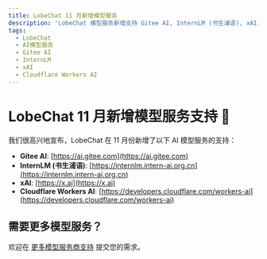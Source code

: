 ```yaml
---
title: LobeChat 11 月新增模型服务
description: 'LobeChat 模型服务新增支持 Gitee AI, InternLM (书生浦语), xAI, Cloudflare WorkersAI'
tags:
  - LobeChat
  - AI模型服务
  - Gitee AI
  - InternLM
  - xAI
  - Cloudflare Workers AI
---
```


# LobeChat 11 月新增模型服务支持 🎉

我们很高兴地宣布，LobeChat 在 11 月份新增了以下 AI 模型服务的支持：

- **Gitee AI**: [https://ai.gitee.com](https://ai.gitee.com)
- **InternLM (书生浦语)**: [https://internlm.intern-ai.org.cn](https://internlm.intern-ai.org.cn)
- **xAI**: [https://x.ai](https://x.ai)
- **Cloudflare Workers AI**: [https://developers.cloudflare.com/workers-ai](https://developers.cloudflare.com/workers-ai)

## 需要更多模型服务？

欢迎在 [更多模型服务商支持](https://github.com/lobehub/lobe-chat/discussions/6157) 提交您的需求。
